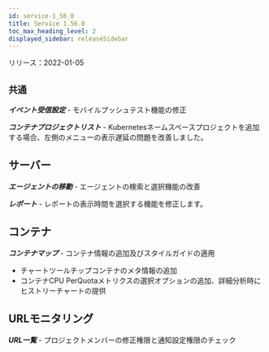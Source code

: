 ```yaml
---
id: service-1_56_0
title: Service 1.56.0
toc_max_heading_level: 2
displayed_sidebar: releaseSidebar
---
```



リリース：2022-01-05

## `共通`

**_イベント受信設定_** - モバイルプッシュテスト機能の修正

**_コンテナプロジェクトリスト_** - Kubernetesネームスペースプロジェクトを追加する場合、左側のメニューの表示遅延の問題を改善しました。

## サーバー

**_エージェントの移動_** - エージェントの検索と選択機能の改善

**_レポート_** - レポートの表示時間を選択する機能を修正します。

## コンテナ

**_コンテナマップ_** - コンテナ情報の追加及びスタイルガイドの適用

- チャートツールチップコンテナのメタ情報の追加
- コンテナCPU PerQuotaメトリクスの選択オプションの追加、詳細分析時にヒストリーチャートの提供

## URLモニタリング

**_URL一覧_** - プロジェクトメンバーの修正権限と通知設定権限のチェック

